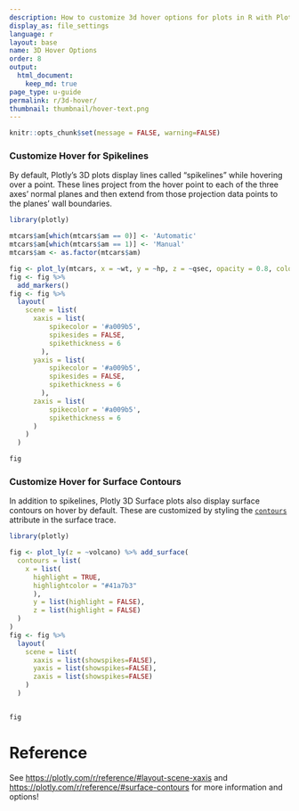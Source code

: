 ```yaml
---
description: How to customize 3d hover options for plots in R with Plotly.
display_as: file_settings
language: r
layout: base
name: 3D Hover Options
order: 8
output:
  html_document:
    keep_md: true
page_type: u-guide
permalink: r/3d-hover/
thumbnail: thumbnail/hover-text.png
---
```


```r
knitr::opts_chunk$set(message = FALSE, warning=FALSE)
```
### Customize Hover for Spikelines

By default, Plotly's 3D plots display lines called "spikelines" while hovering over a point.
These lines project from the hover point to each of the three axes' normal planes and
then extend from those projection data points to the planes' wall boundaries.

```r
library(plotly)

mtcars$am[which(mtcars$am == 0)] <- 'Automatic'
mtcars$am[which(mtcars$am == 1)] <- 'Manual'
mtcars$am <- as.factor(mtcars$am)

fig <- plot_ly(mtcars, x = ~wt, y = ~hp, z = ~qsec, opacity = 0.8, color = ~am, colors = c('#BF382A', '#0C4B8E')) 
fig <- fig %>%
  add_markers() 
fig <- fig %>%
  layout(
    scene = list(
      xaxis = list(
          spikecolor = '#a009b5',
          spikesides = FALSE,
  		  spikethickness = 6
  	 	),
  	  yaxis = list(
  		  spikecolor = '#a009b5',
  		  spikesides = FALSE,
  		  spikethickness = 6  		
  		),
  	  zaxis = list(
  		  spikecolor = '#a009b5',
  		  spikethickness = 6
  	  )
    )
  )

fig
```

### Customize Hover for Surface Contours

In addition to spikelines, Plotly 3D Surface plots also display surface contours on hover by default.
These are customized by styling the [`contours`](https://plotly.com/r/reference/#surface-contours)
attribute in the surface trace.

```r
library(plotly)

fig <- plot_ly(z = ~volcano) %>% add_surface(
  contours = list(
    x = list( 
      highlight = TRUE,
	  highlightcolor = "#41a7b3"
	  ),
      y = list(highlight = FALSE),
      z = list(highlight = FALSE)
  )
) 
fig <- fig %>%
  layout(
    scene = list(
      xaxis = list(showspikes=FALSE),
  	  yaxis = list(showspikes=FALSE),
  	  zaxis = list(showspikes=FALSE)
    )
  )


fig
```

# Reference

See [https://plotly.com/r/reference/#layout-scene-xaxis](https://plotly.com/r/reference/#layout-scene-xaxis) and [https://plotly.com/r/reference/#surface-contours](https://plotly.com/r/reference/#surface-contours) for more information and options!